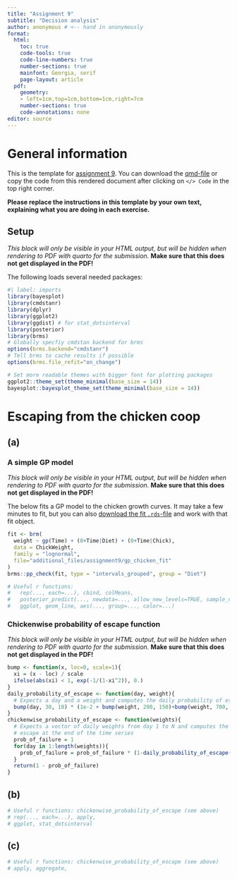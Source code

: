```yaml
---
title: "Assignment 9"
subtitle: "Decision analysis"
author: anonymous # <-- hand in anonymously
format:
  html:
    toc: true
    code-tools: true
    code-line-numbers: true
    number-sections: true
    mainfont: Georgia, serif
    page-layout: article
  pdf:  
    geometry:
    - left=1cm,top=1cm,bottom=1cm,right=7cm
    number-sections: true
    code-annotations: none
editor: source
---
```



# General information

This is the template for [assignment 9](assignment9.html). You can download the [qmd-file](https://avehtari.github.io/BDA_course_Aalto/assignments/template9.qmd) or copy the code from this rendered document after clicking on `</> Code` in the top right corner.

**Please replace the instructions in this template by your own text, explaining what you are doing in each exercise.** 



:::: {.content-hidden when-format="pdf"}
::: {.callout-warning collapse=false}
 
## Setup


*This block will only be visible in your HTML output, but will be hidden when rendering to PDF with quarto for the submission.*
**Make sure that this does not get displayed in the PDF!**
    



The following loads several needed packages:

```r
#| label: imports
library(bayesplot)
library(cmdstanr)
library(dplyr)
library(ggplot2)
library(ggdist) # for stat_dotsinterval
library(posterior)
library(brms)
# Globally specfiy cmdstan backend for brms
options(brms.backend="cmdstanr")
# Tell brms to cache results if possible
options(brms.file_refit="on_change")

# Set more readable themes with bigger font for plotting packages
ggplot2::theme_set(theme_minimal(base_size = 14))
bayesplot::bayesplot_theme_set(theme_minimal(base_size = 14))
```

:::
::::


# Escaping from the chicken coop

## (a)


:::: {.content-hidden when-format="pdf"}
::: {.callout-warning collapse=false}
 
### A simple GP model


*This block will only be visible in your HTML output, but will be hidden when rendering to PDF with quarto for the submission.*
**Make sure that this does not get displayed in the PDF!**
    



The below fits a GP model to the chicken growth curves. It may take a few minutes to fit, but you 
can also [download the fit `.rds`-file](./additional_files/assignment9/gp_chicken_fit.rds) and work with that fit object. 

```r

fit <- brm(
  weight ~ gp(Time) + (0+Time|Diet) + (0+Time|Chick),
  data = ChickWeight,
  family = "lognormal",
  file="additional_files/assignment9/gp_chicken_fit"
)
brms::pp_check(fit, type = "intervals_grouped", group = "Diet")
```

:::
::::



```r
# Useful r functions: 
#   rep(..., each=...), cbind, colMeans, 
#   posterior_predict(..., newdata=..., allow_new_levels=TRUE, sample_new_levels="gaussian")
#   ggplot, geom_line, aes(..., group=..., color=...)
```



:::: {.content-hidden when-format="pdf"}
::: {.callout-warning collapse=false}

###  Chickenwise probability of escape function


*This block will only be visible in your HTML output, but will be hidden when rendering to PDF with quarto for the submission.*
**Make sure that this does not get displayed in the PDF!**
    



```r
bump <- function(x, loc=0, scale=1){
  xi = (x - loc) / scale
  ifelse(abs(xi) < 1, exp(-1/(1-xi^2)), 0.)
}
daily_probability_of_escape <- function(day, weight){
  # Expects a day and a weight and computes the daily probability of escape 
  bump(day, 30, 10) * (1e-2 + bump(weight, 200, 150)+bump(weight, 700, 150))
}
chickenwise_probability_of_escape <- function(weights){
  # Expects a vector of daily weights from day 1 to N and computes the probability of 
  # escape at the end of the time series
  prob_of_failure = 1
  for(day in 1:length(weights)){
    prob_of_failure = prob_of_failure * (1-daily_probability_of_escape(day, weights[day]))
  }
  return(1 - prob_of_failure)
}
```

:::
::::



## (b)


```r
# Useful r functions: chickenwise_probability_of_escape (see above)
# rep(..., each=...), apply, 
# ggplot, stat_dotsinterval
```



## (c)


```r
# Useful r functions: chickenwise_probability_of_escape (see above)
# apply, aggregate, 
```

